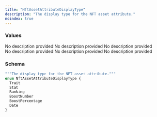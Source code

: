 ```yaml
---
title: "NftAssetAttributeDisplayType"
description: "The display type for the NFT asset attribute."
noindex: true
---
```


### Values

<ResponseField name="Trait" type="enum">
  No description provided
</ResponseField>

<ResponseField name="Stat" type="enum">
  No description provided
</ResponseField>

<ResponseField name="Ranking" type="enum">
  No description provided
</ResponseField>

<ResponseField name="BoostNumber" type="enum">
  No description provided
</ResponseField>

<ResponseField name="BoostPercentage" type="enum">
  No description provided
</ResponseField>

<ResponseField name="Date" type="enum">
  No description provided
</ResponseField>

### Schema


```graphql 
"""The display type for the NFT asset attribute."""
enum NftAssetAttributeDisplayType {
  Trait
  Stat
  Ranking
  BoostNumber
  BoostPercentage
  Date
}
```
